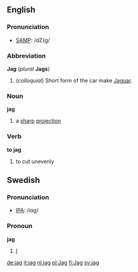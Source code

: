 ==English==
===Pronunciation===
*[[w:SAMPA|SAMP]]: /dZ{g/
===Abbreviation===
'''Jag''' (''plural'' '''Jags''')
#(''colloquial'') Short form of the car make [[Jaguar]].
===Noun===
'''jag'''
# a [[sharp]] [[projection]]
===Verb===
'''to jag'''
# to cut unevenly

==Swedish==
===Pronunciation===
*[[w:IPA|IPA]]: /iɑg/

===Pronoun===
'''jag'''

#[[I]]

[[de:jag]]
[[it:jag]]
[[nl:jag]]
[[pl:Jag]]
[[fi:Jag]]
[[sv:jag]]